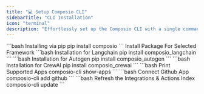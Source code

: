```yaml
---
title: "💻 Setup Composio CLI"
sidebarTitle: "CLI Installation"
icon: "terminal"
description: "Effortlessly set up the Composio CLI with a single command."
---
```


<Steps>
<Step title="Installing Composio">
  <CodeGroup>
  ```bash Installing via pip
  pip install composio
  ```
  </CodeGroup>
  Install Package For Selected Framework
  <AccordionGroup>
  <Accordion title="Langchain">
    <CodeGroup>
      ```bash Installation for Langchain
      pip install composio_langchain
      ```
    </CodeGroup>
  </Accordion>
  <Accordion title="Autogen">
    <CodeGroup>
      ```bash Installation for Autogen
      pip install composio_autogen
      ```
    </CodeGroup>
  </Accordion>
  <Accordion title="CrewAI">
    <CodeGroup>
      ```bash Installation for CrewAI
      pip install composio_crewai
      ```
    </CodeGroup>
  </Accordion>
  </AccordionGroup>
  </Step>


<Step title="Check Supported Apps">
<CodeGroup>
```bash Print Supported Apps
composio-cli show-apps
```
</CodeGroup>
</Step>
<Step title="Connect Selected App">
<CodeGroup>
```bash Connect Github App
composio-cli add github
```
</CodeGroup>
</Step>
<Step title="Update Actions & Integrations">
<CodeGroup>
```bash Refresh the Integrations & Actions Index
composio-cli update
```
</CodeGroup>
</Step>
</Steps>
